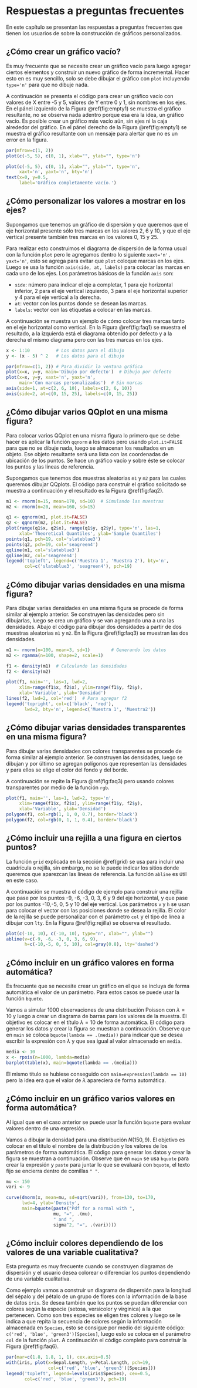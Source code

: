 # Respuestas a preguntas frecuentes {#respuestas}

En este capítulo se presentan las respuestas a preguntas frecuentes que tienen los usuarios de \proglang{R} sobre la construcción de gráficos personalizados.

## ¿Cómo crear un gráfico vacío? {#emptygraph}
Es muy frecuente que se necesite crear un gráfico vacío para luego agregar ciertos elementos y construir un nuevo gráfico de forma incremental. Hacer esto en \proglang{R} es muy sencillo, solo se debe dibujar el gráfico con `plot` incluyendo `type='n'` para que no dibuje nada.

A continuación se presenta el código para crear un gráfico vacío con valores de X entre -5 y 5, valores de Y entre 0 y 1, sin nombres en los ejes. En el pánel izquierdo de la Figura \@ref(fig:empty1) se muestra el gráfico resultante, no se observa nada adentro porque esa era la idea, un gráfico vacío. Es posible crear un gráfico más vacío aún, sin ejes ni la caja alrededor del gráfico. En el pánel derecho de la Figura \@ref(fig:empty1) se muestra el gráfico resultante con un mensaje para alertar que no es un error en la figura.

```r
par(mfrow=c(1, 2))
plot(c(-5, 5), c(0, 1), xlab="", ylab="", type='n')

plot(c(-5, 5), c(0, 1), xlab="", ylab="", type='n',
     xaxt='n', yaxt='n', bty='n')
text(x=0, y=0.5,
     label='Gráfico completamente vacío.')
```


## ¿Cómo personalizar los valores a mostrar en los ejes?
Supongamos que tenemos un gráfico de dispersión y que queremos que el eje horizontal presente sólo tres marcas en los valores 2, 6 y 10, y que el eje vertical presente también tres marcas en los valores 0, 15 y 25.

Para realizar esto construimos el diagrama de dispersión de la forma usual con la función `plot` pero le agregamos dentro lo siguiente `xaxt='n', yaxt='n'`, esto se agrega para evitar que `plot` coloque marcas en los ejes. Luego se usa la función `axis(side, at, labels)` para colocar las marcas en cada uno de los ejes. Los parámetros básicos de la función `axis` son:

- `side`: número para indicar el eje a completar, 1 para eje horizontal inferior, 2 para el eje vertical izquierdo, 3 para el eje horizontal superior y 4 para el eje vertical a la derecha.
- `at`: vector con los puntos donde se desean las marcas.
- `labels`: vector con las etiquetas a colocar en las marcas.

A continuación se muestra un ejemplo de cómo colocar tres marcas tanto en el eje horizontal como vertical. En la Figura \@ref(fig:faq1) se muestra el resultado, a la izquierda está el diagrama obtenido por defecto y a la derecha el mismo diagrama pero con las tres marcas en los ejes.

```r
x <- 1:10          # Los datos para el dibujo
y <- (x - 5) ^ 2   # Los datos para el dibujo

par(mfrow=c(1, 2)) # Para dividir la ventana gráfica
plot(x=x, y=y, main='Dibujo por defecto')  # Dibujo por defecto
plot(x=x, y=y, xaxt='n', yaxt='n',
     main='Con marcas personalizadas')  # Sin marcas
axis(side=1, at=c(2, 6, 10), labels=c(2, 6, 10))
axis(side=2, at=c(0, 15, 25), labels=c(0, 15, 25))
```

## ¿Cómo dibujar varios QQplot en una misma figura?
Para colocar varios QQplot en una misma figura lo primero que se debe hacer es aplicar la función `qqnorm` a los datos pero usando `plot.it=FALSE` para que no se dibuje nada, luego se almacenan los resultados en un objeto. Ese objeto resultante será una lista con las coordenadas de ubicación de los puntos. Se hace un gráfico vacío y sobre éste se colocar los puntos y las líneas de referencia.

Supongamos que tenemos dos muestras aleatorias `m1` y `m2` para las cuales queremos dibujar QQplots. El código para construir el gráfico solicitado se muestra a continuación y el resultado es la Figura \@ref(fig:faq2).

```r
m1 <- rnorm(n=15, mean=170, sd=10)  # Simulando las muestras
m2 <- rnorm(n=20, mean=160, sd=15)

q1 <- qqnorm(m1, plot.it=FALSE)
q2 <- qqnorm(m2, plot.it=FALSE)
plot(range(q1$x, q2$x), range(q1$y, q2$y), type='n', las=1,
     xlab='Theoretical Quantiles', ylab='Sample Quantiles')
points(q1, pch=19, col='slateblue3')
points(q2, pch=19, col='seagreen4')
qqline(m1, col='slateblue3')
qqline(m2, col='seagreen4')
legend('topleft', legend=c('Muestra 1', 'Muestra 2'), bty='n',
       col=c('slateblue3', 'seagreen4'), pch=19)
```

## ¿Cómo dibujar varias densidades en una misma figura?
Para dibujar varias densidades en una misma figura se procede de forma similar al ejemplo anterior. Se construyen las densidades pero sin dibujarlas, luego se crea un gráfico y se van agregando una a una las densidades. Abajo el código para dibujar dos densidades a partir de dos muestras aleatorias `m1` y `m2`. En la Figura \@ref(fig:faq3) se muestran las dos densidades.

```r
m1 <- rnorm(n=100, mean=3, sd=1)        # Generando los datos
m2 <- rgamma(n=100, shape=2, scale=1)

f1 <- density(m1)  # Calculando las densidades
f2 <- density(m2)

plot(f1, main='', las=1, lwd=2,
     xlim=range(f1$x, f2$x), ylim=range(f1$y, f2$y),
     xlab='Variable', ylab='Densidad')
lines(f2, lwd=2, col='red')  # Para agregar f2
legend('topright', col=c('black', 'red'),
       lwd=2, bty='n', legend=c('Muestra 1', 'Muestra2'))
```

## ¿Cómo dibujar varias densidades transparentes en una misma figura?
Para dibujar varias densidades con colores transparentes se procede de forma similar al ejemplo anterior. Se construyen las densidades, luego se dibujan y por último se agregan polígonos que representan las densidades y para ellos se elige el color del fondo y del borde.

A continuación se repite la Figura \@ref(fig:faq3) pero usando colores transparentes por medio de la función `rgb`.

```r
plot(f1, main='', las=1, lwd=2, type='n',
     xlim=range(f1$x, f2$x), ylim=range(f1$y, f2$y),
     xlab='Variable', ylab='Densidad')
polygon(f1, col=rgb(1, 1, 0, 0.7), border='black')
polygon(f2, col=rgb(0, 1, 1, 0.4), border='black')
```


## ¿Cómo incluir una rejilla a una figura en ciertos puntos? \label{rejper}
La función `grid` explicada en la sección \@ref(grid) se usa para incluir una cuadrícula o rejilla, sin embargo, no se le puede indicar los sitios donde queremos que aparezcan las líneas de referencia. La función `abline` es útil en este caso.

A continuación se muestra el código de ejemplo para construir una rejilla que pase por los puntos -9, -6, -3, 0, 3, 6 y 9 del eje horizontal, y que pase por los puntos -10,-5, 0, 5 y 10 del eje vertical. Los parámetros `v` y `h` se usan para colocar el vector con las posiciones donde se desea la rejilla. El color de la rejilla se puede personalizar con el parámetro `col` y el tipo de línea a dibujar con `lty`. En la Figura \@ref(fig:rejilla) se observa el resultado.

```r
plot(c(-10, 10), c(-10, 10), type="n", xlab="", ylab="")
abline(v=c(-9, -6, -3, 0, 3, 6, 9),
       h=c(-10,-5, 0, 5, 10), col=gray(0.8), lty='dashed')
```

## ¿Cómo incluir en un gráfico valores en forma automática?
Es frecuente que se necesite crear un gráfico en el que se incluya de forma automática el valor de un parámetro. Para estos casos se puede usar la función `bquote`.

Vamos a simular 1000 observaciones de una distribución Poisson con $\lambda=10$ y luego a crear un diagrama de barras para los valores de la muestra. El objetivo es colocar en el título $\lambda=10$ de forma automática. El código para generar los datos y crear la figura se muestran a continuación. Observe que en `main` se coloca `bquote(lambda == .(media))` para indicar que se desea escribir la expresión con $\lambda$ y que sea igual al valor almacenado en `media`.

```r
media <- 10
x <- rpois(n=1000, lambda=media)
barplot(table(x), main=bquote(lambda == .(media)))
```

El mismo título se hubiese conseguido con `main=expression(lambda == 10)` pero la idea era que el valor de $\lambda$ apareciera de forma automática.

## ¿Cómo incluir en un gráfico varios valores en forma automática?
Al igual que en el caso anterior se puede usar la función `bquote` para evaluar valores dentro de una expresión.

Vamos a dibujar la densidad para una distribución $N(150, 9)$. El objetivo es colocar en el título el nombre de la distribución y los valores de los parámetros de forma automática. El código para generar los datos y crear la figura se muestran a continuación. Observe que en `main` se usa `bquote` para crear la expresión y `paste` para juntar lo que se evaluará con `bquote`, el texto fijo se encierra dentro de comillas `" "`.

```r
mu <- 150
vari <- 9

curve(dnorm(x, mean=mu, sd=sqrt(vari)), from=130, to=170,
      lwd=4, ylab='Density',
      main=bquote(paste("Pdf for a normal with ",
                  mu, "=", .(mu),
                  " and ",
                  sigma^2, "=", .(vari))))
```

## ¿Cómo incluir colores dependiendo de los valores de una variable cualitativa?
Esta pregunta es muy frecuente cuando se construyen diagramas de dispersión y el usuario desea colorear o diferenciar los puntos dependiendo de una variable cualitativa.

Como ejemplo vamos a construir un diagrama de dispersión para la longitud del sépalo y del pétalo de un grupo de flores con la información de la base de datos `iris`. Se desea también que los puntos se puedan diferenciar con colores según la especie (setosa, versicolor y virginica) a la que pertenecen. Como son tres especies se eligen tres colores y luego se le indica a \proglang{R} que repita la secuencia de colores según la información almacenada en `Species`, esto se consigue por medio del siguiente código: `c('red', 'blue', 'green3')[Species]`, luego esto se coloca en el parámetro `col` de la función `plot`. A continuación el código completo para construir la Figura \@ref(fig:faq6).

```r
par(mar=c(1.8, 1.8, 1, 1), cex.axis=0.5)
with(iris, plot(x=Sepal.Length, y=Petal.Length, pch=19,
                col=c('red', 'blue', 'green3')[Species]))
legend('topleft', legend=levels(iris$Species), cex=0.5,
       col=c('red', 'blue', 'green3'), pch=19)
```



